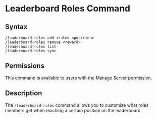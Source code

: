 # Leaderboard Roles Command

## Syntax

```
/leaderboard-roles add <role> <position>
/leaderboard-roles remove <reward>
/leaderboard-roles list
/leaderboard-roles sync
```

## Permissions

This command is available to users with the Manage Server permission.

## Description

The `/leaderboard-roles` command allows you to customize what roles members get when reaching a certain position on the leaderboard.
